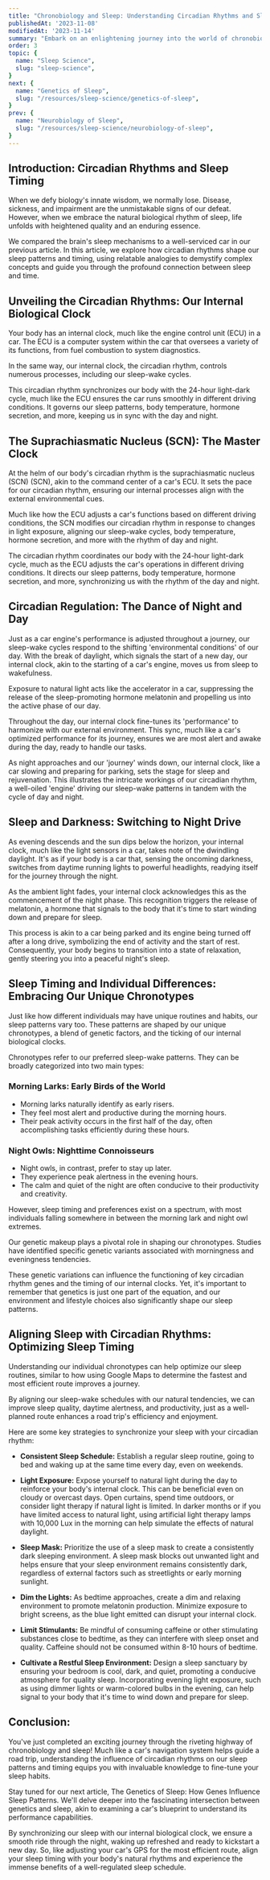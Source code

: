 ```yaml
---
title: "Chronobiology and Sleep: Understanding Circadian Rhythms and Sleep Timing"
publishedAt: '2023-11-08'
modifiedAt: '2023-11-14'
summary: "Embark on an enlightening journey into the world of chronobiology and sleep to uncover the fascinating interplay between our internal biological clock and the external cycle of day and night. "
order: 3
topic: {
  name: "Sleep Science",
  slug: "sleep-science",
}
next: {
  name: "Genetics of Sleep",
  slug: "/resources/sleep-science/genetics-of-sleep",
}
prev: {
  name: "Neurobiology of Sleep",
  slug: "/resources/sleep-science/neurobiology-of-sleep",
}
---
```

## Introduction: Circadian Rhythms and Sleep Timing
<Banner>When we defy biology's innate wisdom, we normally lose. Disease, sickness, and impairment are the unmistakable signs of our defeat. However, when we embrace the natural biological rhythm of sleep, life unfolds with heightened quality and an enduring essence.</Banner>

We compared the brain's <SleepLib word="sleepMechanisms">sleep mechanisms</SleepLib> to a well-serviced car in our previous article. In this article, we explore how <SleepLib word="circadianRhythm">circadian rhythms</SleepLib> shape our <SleepLib word="sleepPattern">sleep patterns</SleepLib> and timing, using relatable analogies to demystify complex concepts and guide you through the profound connection between sleep and time.

## Unveiling the Circadian Rhythms: Our Internal Biological Clock

Your body has an internal clock, much like the engine control unit (ECU) in a car. The ECU is a computer system within the car that oversees a variety of its functions, from fuel combustion to system diagnostics.

In the same way, our internal clock, the circadian rhythm, controls numerous processes, including our <SleepLib word="sleepWakeCycle">sleep-wake cycles</SleepLib>.

This circadian rhythm synchronizes our body with the 24-hour light-dark cycle, much like the ECU ensures the car runs smoothly in different driving conditions. It governs our sleep patterns, body temperature, hormone secretion, and more, keeping us in sync with the day and night.

## The Suprachiasmatic Nucleus (SCN): The Master Clock
At the helm of our body's circadian rhythm is the <SleepLib word="suprachiasmaticNucleus">suprachiasmatic nucleus (SCN)</SleepLib> (SCN), akin to the command center of a car's ECU. It sets the pace for our circadian rhythm, ensuring our internal processes align with the external environmental cues.

Much like how the ECU adjusts a car's functions based on different driving conditions, the SCN modifies our circadian rhythm in response to changes in light exposure, aligning our <SleepLib word="sleepWakeCycle">sleep-wake cycles</SleepLib>, body temperature, hormone secretion, and more with the rhythm of day and night.

The circadian rhythm coordinates our body with the 24-hour light-dark cycle, much as the ECU adjusts the car's operations in different driving conditions. It directs our sleep patterns, body temperature, hormone secretion, and more, synchronizing us with the rhythm of the day and night.

## Circadian Regulation: The Dance of Night and Day
Just as a car engine's performance is adjusted throughout a journey, our sleep-wake cycles respond to the shifting 'environmental conditions' of our day. With the break of daylight, which signals the start of a new day, our internal clock, akin to the starting of a car's engine, moves us from sleep to wakefulness.

Exposure to <SleepLib word="naturalLight">natural light</SleepLib> acts like the accelerator in a car, suppressing the release of the sleep-promoting hormone <SleepLib word="melatonin">melatonin</SleepLib> and propelling us into the active phase of our day.

Throughout the day, our internal clock fine-tunes its 'performance' to harmonize with our external environment. This sync, much like a car's optimized performance for its journey, ensures we are most alert and awake during the day, ready to handle our tasks.

As night approaches and our 'journey' winds down, our internal clock, like a car slowing and preparing for parking, sets the stage for sleep and rejuvenation. This illustrates the intricate workings of our circadian rhythm, a well-oiled 'engine' driving our sleep-wake patterns in tandem with the cycle of day and night.

## Sleep and Darkness: Switching to Night Drive
As evening descends and the sun dips below the horizon, your internal clock, much like the light sensors in a car, takes note of the dwindling daylight. It's as if your body is a car that, sensing the oncoming darkness, switches from daytime running lights to powerful headlights, readying itself for the journey through the night.

As the ambient light fades, your internal clock acknowledges this as the commencement of the night phase. This recognition triggers the release of melatonin, a hormone that signals to the body that it's time to start winding down and prepare for sleep.

This process is akin to a car being parked and its engine being turned off after a long drive, symbolizing the end of activity and the start of rest. Consequently, your body begins to transition into a state of relaxation, gently steering you into a peaceful night's sleep.

## Sleep Timing and Individual Differences: Embracing Our Unique Chronotypes
Just like how different individuals may have unique routines and habits, our sleep patterns vary too. These patterns are shaped by our unique <SleepLib word="chronotype">chronotypes</SleepLib>, a blend of genetic factors, and the ticking of our internal <SleepLib word="biologicalClock">biological clocks</SleepLib>.

Chronotypes refer to our preferred sleep-wake patterns. They can be broadly categorized into two main types:

### Morning Larks: Early Birds of the World
- Morning larks naturally identify as early risers.
- They feel most alert and productive during the morning hours.
- Their peak activity occurs in the first half of the day, often accomplishing tasks efficiently during these hours.

### Night Owls: Nighttime Connoisseurs
- Night owls, in contrast, prefer to stay up later.
- They experience peak alertness in the evening hours.
- The calm and quiet of the night are often conducive to their productivity and creativity.

However, sleep timing and preferences exist on a spectrum, with most individuals falling somewhere in between the morning lark and night owl extremes.

Our genetic makeup plays a pivotal role in shaping our chronotypes. Studies have identified specific genetic variants associated with morningness and eveningness tendencies.

These genetic variations can influence the functioning of key circadian rhythm genes and the timing of our internal clocks. Yet, it's important to remember that genetics is just one part of the equation, and our environment and lifestyle choices also significantly shape our sleep patterns.

## Aligning Sleep with Circadian Rhythms: Optimizing Sleep Timing
Understanding our individual chronotypes can help optimize our sleep routines, similar to how using Google Maps to determine the fastest and most efficient route improves a journey.

By aligning our sleep-wake schedules with our natural tendencies, we can improve <SleepLib word="sleepQuality">sleep quality</SleepLib>, daytime alertness, and productivity, just as a well-planned route enhances a road trip's efficiency and enjoyment.

Here are some key strategies to synchronize your sleep with your circadian rhythm:

- **Consistent Sleep Schedule:** Establish a regular sleep routine, going to bed and waking up at the same time every day, even on weekends.

- **Light Exposure:** Expose yourself to natural light during the day to reinforce your body's internal clock. This can be beneficial even on cloudy or overcast days. Open curtains, spend time outdoors, or consider <SleepLib word="lightTherapy">light therapy</SleepLib> if natural light is limited. In darker months or if you have limited access to natural light, using <SleepLib word="artificialLight">artificial light</SleepLib> therapy lamps with 10,000 Lux in the morning can help simulate the effects of natural daylight.

- **Sleep Mask:** Prioritize the use of a sleep mask to create a consistently dark sleeping environment. A sleep mask blocks out unwanted light and helps ensure that your <SleepLib word="sleepEnvironment">sleep environment</SleepLib> remains consistently dark, regardless of external factors such as streetlights or early morning sunlight.

- **Dim the Lights:** As bedtime approaches, create a dim and relaxing environment to promote melatonin production. Minimize exposure to bright screens, as the <SleepLib word="blueLight">blue light</SleepLib> emitted can disrupt your internal clock.

- **Limit Stimulants:** Be mindful of consuming caffeine or other stimulating substances close to bedtime, as they can interfere with <SleepLib word="sleepOnset">sleep onset</SleepLib> and quality. Caffeine should not be consumed within 8-10 hours of bedtime.

- **Cultivate a Restful <SleepLib word="sleepEnvironment">Sleep Environment</SleepLib>:** Design a sleep sanctuary by ensuring your bedroom is cool, dark, and quiet, promoting a conducive atmosphere for quality sleep. Incorporating evening light exposure, such as using dimmer lights or warm-colored bulbs in the evening, can help signal to your body that it's time to wind down and prepare for sleep.

## Conclusion:
You've just completed an exciting journey through the riveting highway of <SleepLib word="chronobiology">chronobiology</SleepLib> and sleep! Much like a car's navigation system helps guide a road trip, understanding the influence of circadian rhythms on our sleep patterns and timing equips you with invaluable knowledge to fine-tune your <InternalLink word="sleepHabits">sleep habits</InternalLink>.

Stay tuned for our next article, <InternalLink word="geneticsOfSleep">The Genetics of Sleep: How Genes Influence Sleep Patterns</InternalLink>. We'll delve deeper into the fascinating intersection between genetics and sleep, akin to examining a car's blueprint to understand its performance capabilities.

By synchronizing our sleep with our internal biological clock, we ensure a smooth ride through the night, waking up refreshed and ready to kickstart a new day. So, like adjusting your car's GPS for the most efficient route, align your sleep timing with your body's natural rhythms and experience the immense benefits of a well-regulated sleep schedule.